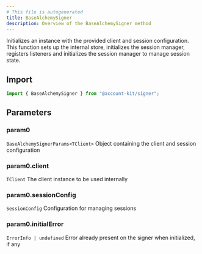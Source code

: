 ```yaml
---
# This file is autogenerated
title: BaseAlchemySigner
description: Overview of the BaseAlchemySigner method
---
```


Initializes an instance with the provided client and session configuration.
This function sets up the internal store, initializes the session manager,
registers listeners and initializes the session manager to manage session state.

## Import

```ts
import { BaseAlchemySigner } from "@account-kit/signer";
```

## Parameters

### param0

`BaseAlchemySignerParams<TClient>`
Object containing the client and session configuration

### param0.client

`TClient`
The client instance to be used internally

### param0.sessionConfig

`SessionConfig`
Configuration for managing sessions

### param0.initialError

`ErrorInfo | undefined`
Error already present on the signer when initialized, if any
